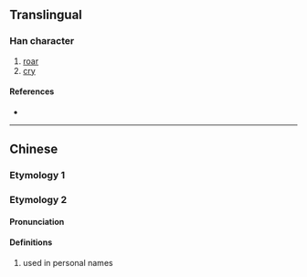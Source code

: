 {{character info/new}}
==Translingual==

===Han character===
{{Han char|rn=94|rad=犬|as=12|sn=15|four=|canj=KHHUJ|ids=⿰犭臯}}

# [[roar]]
# [[cry]]

====References====
* {{Han ref|kx=0717.150|dkj=20667|hdz=21368.130|uh=734B|ud=29515}}

----

==Chinese==

===Etymology 1===
{{zh-see|嗥|v}}
===Etymology 2===

{{zh-forms}}

====Pronunciation====
{{zh-pron
|m=gāo
|cat=
}}

====Definitions====
{{zh-hanzi}}

# used in personal names